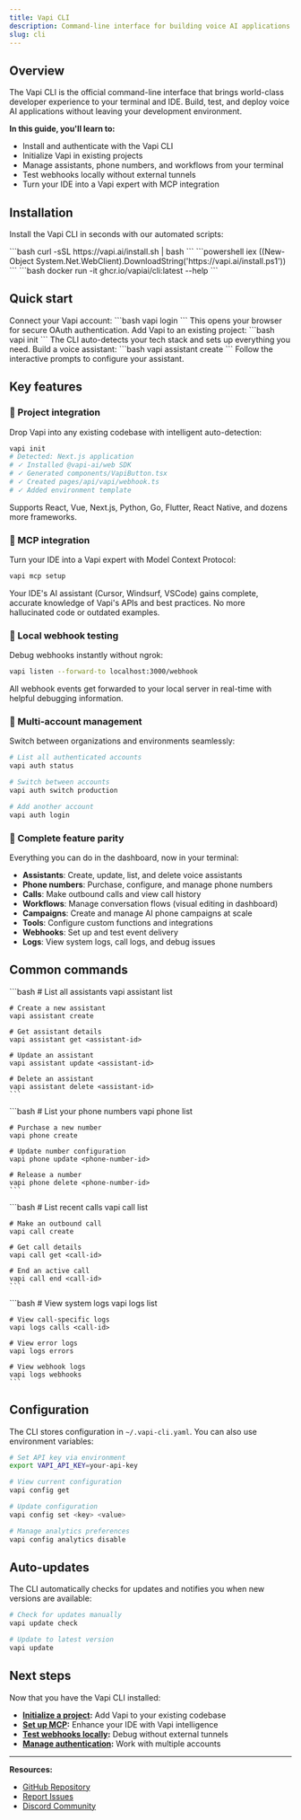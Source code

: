 ```yaml
---
title: Vapi CLI
description: Command-line interface for building voice AI applications faster
slug: cli
---
```


## Overview

The Vapi CLI is the official command-line interface that brings world-class developer experience to your terminal and IDE. Build, test, and deploy voice AI applications without leaving your development environment.

**In this guide, you'll learn to:**
- Install and authenticate with the Vapi CLI
- Initialize Vapi in existing projects
- Manage assistants, phone numbers, and workflows from your terminal
- Test webhooks locally without external tunnels
- Turn your IDE into a Vapi expert with MCP integration

## Installation

Install the Vapi CLI in seconds with our automated scripts:

<Tabs>
  <Tab title="macOS/Linux">
    ```bash
    curl -sSL https://vapi.ai/install.sh | bash
    ```
  </Tab>
  <Tab title="Windows">
    ```powershell
    iex ((New-Object System.Net.WebClient).DownloadString('https://vapi.ai/install.ps1'))
    ```
  </Tab>
  <Tab title="Docker">
    ```bash
    docker run -it ghcr.io/vapiai/cli:latest --help
    ```
  </Tab>
</Tabs>

## Quick start

<Steps>
  <Step title="Authenticate">
    Connect your Vapi account:
    ```bash
    vapi login
    ```
    This opens your browser for secure OAuth authentication.
  </Step>
  
  <Step title="Initialize your project">
    Add Vapi to an existing project:
    ```bash
    vapi init
    ```
    The CLI auto-detects your tech stack and sets up everything you need.
  </Step>
  
  <Step title="Create your first assistant">
    Build a voice assistant:
    ```bash
    vapi assistant create
    ```
    Follow the interactive prompts to configure your assistant.
  </Step>
</Steps>

## Key features

### 🚀 Project integration

Drop Vapi into any existing codebase with intelligent auto-detection:

```bash
vapi init
# Detected: Next.js application
# ✓ Installed @vapi-ai/web SDK
# ✓ Generated components/VapiButton.tsx
# ✓ Created pages/api/vapi/webhook.ts
# ✓ Added environment template
```

Supports React, Vue, Next.js, Python, Go, Flutter, React Native, and dozens more frameworks.

### 🤖 MCP integration

Turn your IDE into a Vapi expert with Model Context Protocol:

```bash
vapi mcp setup
```

Your IDE's AI assistant (Cursor, Windsurf, VSCode) gains complete, accurate knowledge of Vapi's APIs and best practices. No more hallucinated code or outdated examples.

### 🔗 Local webhook testing

Debug webhooks instantly without ngrok:

```bash
vapi listen --forward-to localhost:3000/webhook
```

All webhook events get forwarded to your local server in real-time with helpful debugging information.

### 🔐 Multi-account management

Switch between organizations and environments seamlessly:

```bash
# List all authenticated accounts
vapi auth status

# Switch between accounts
vapi auth switch production

# Add another account
vapi auth login
```

### 📱 Complete feature parity

Everything you can do in the dashboard, now in your terminal:

- **Assistants**: Create, update, list, and delete voice assistants
- **Phone numbers**: Purchase, configure, and manage phone numbers
- **Calls**: Make outbound calls and view call history
- **Workflows**: Manage conversation flows (visual editing in dashboard)
- **Campaigns**: Create and manage AI phone campaigns at scale
- **Tools**: Configure custom functions and integrations
- **Webhooks**: Set up and test event delivery
- **Logs**: View system logs, call logs, and debug issues

## Common commands

<AccordionGroup>
  <Accordion title="Assistant management">
    ```bash
    # List all assistants
    vapi assistant list
    
    # Create a new assistant
    vapi assistant create
    
    # Get assistant details
    vapi assistant get <assistant-id>
    
    # Update an assistant
    vapi assistant update <assistant-id>
    
    # Delete an assistant
    vapi assistant delete <assistant-id>
    ```
  </Accordion>
  
  <Accordion title="Phone number management">
    ```bash
    # List your phone numbers
    vapi phone list
    
    # Purchase a new number
    vapi phone create
    
    # Update number configuration
    vapi phone update <phone-number-id>
    
    # Release a number
    vapi phone delete <phone-number-id>
    ```
  </Accordion>
  
  <Accordion title="Call operations">
    ```bash
    # List recent calls
    vapi call list
    
    # Make an outbound call
    vapi call create
    
    # Get call details
    vapi call get <call-id>
    
    # End an active call
    vapi call end <call-id>
    ```
  </Accordion>
  
  <Accordion title="Debugging and logs">
    ```bash
    # View system logs
    vapi logs list
    
    # View call-specific logs
    vapi logs calls <call-id>
    
    # View error logs
    vapi logs errors
    
    # View webhook logs
    vapi logs webhooks
    ```
  </Accordion>
</AccordionGroup>

## Configuration

The CLI stores configuration in `~/.vapi-cli.yaml`. You can also use environment variables:

```bash
# Set API key via environment
export VAPI_API_KEY=your-api-key

# View current configuration
vapi config get

# Update configuration
vapi config set <key> <value>

# Manage analytics preferences
vapi config analytics disable
```

## Auto-updates

The CLI automatically checks for updates and notifies you when new versions are available:

```bash
# Check for updates manually
vapi update check

# Update to latest version
vapi update
```

## Next steps

Now that you have the Vapi CLI installed:

- **[Initialize a project](/cli/init):** Add Vapi to your existing codebase
- **[Set up MCP](/cli/mcp):** Enhance your IDE with Vapi intelligence
- **[Test webhooks locally](/cli/webhook):** Debug without external tunnels
- **[Manage authentication](/cli/auth):** Work with multiple accounts

---

**Resources:**
- [GitHub Repository](https://github.com/VapiAI/cli)
- [Report Issues](https://github.com/VapiAI/cli/issues)
- [Discord Community](https://discord.gg/vapi) 